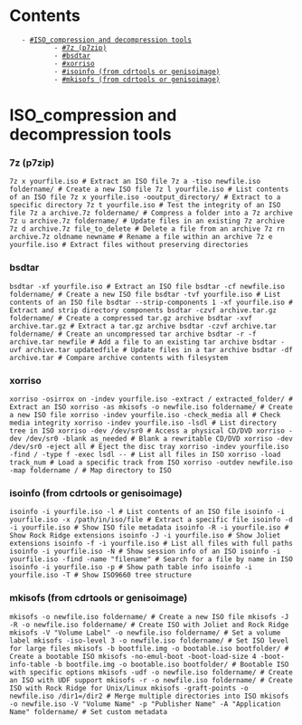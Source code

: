 = Contents =
    - [[#ISO_compression and decompression tools]]
            - [[#7z (p7zip)]]
            - [[#bsdtar]]
            - [[#xorriso]]
            - [[#isoinfo (from cdrtools or genisoimage)]]
            - [[#mkisofs (from cdrtools or genisoimage)]]

= ISO_compression and decompression tools =

=== 7z (p7zip) ===
<code>
7z x yourfile.iso                     # Extract an ISO file
7z a -tiso newfile.iso foldername/     # Create a new ISO file
7z l yourfile.iso                      # List contents of an ISO file
7z x yourfile.iso -ooutput_directory/  # Extract to a specific directory
7z t yourfile.iso                      # Test the integrity of an ISO file
7z a archive.7z foldername/            # Compress a folder into a 7z archive
7z u archive.7z foldername/            # Update files in an existing 7z archive
7z d archive.7z file_to_delete         # Delete a file from an archive
7z rn archive.7z oldname newname       # Rename a file within an archive
7z e yourfile.iso                      # Extract files without preserving directories
</code>
=== bsdtar ===
<code>
bsdtar -xf yourfile.iso                # Extract an ISO file
bsdtar -cf newfile.iso foldername/     # Create a new ISO file
bsdtar -tvf yourfile.iso               # List contents of an ISO file
bsdtar --strip-components 1 -xf yourfile.iso  # Extract and strip directory components
bsdtar -czvf archive.tar.gz foldername/ # Create a compressed tar.gz archive
bsdtar -xvf archive.tar.gz             # Extract a tar.gz archive
bsdtar -czvf archive.tar foldername/   # Create an uncompressed tar archive
bsdtar -r -f archive.tar newfile       # Add a file to an existing tar archive
bsdtar -uvf archive.tar updatedfile    # Update files in a tar archive
bsdtar -df archive.tar                 # Compare archive contents with filesystem
</code>
=== xorriso ===
<code>
xorriso -osirrox on -indev yourfile.iso -extract / extracted_folder/  # Extract an ISO
xorriso -as mkisofs -o newfile.iso foldername/                        # Create a new ISO file
xorriso -indev yourfile.iso -check_media all                          # Check media integrity
xorriso -indev yourfile.iso -lsdl                                     # List directory tree in ISO
xorriso -dev /dev/sr0                                                  # Access a physical CD/DVD
xorriso -dev /dev/sr0 -blank as_needed                                # Blank a rewritable CD/DVD
xorriso -dev /dev/sr0 -eject all                                      # Eject the disc tray
xorriso -indev yourfile.iso -find / -type f -exec lsdl --             # List all files in ISO
xorriso -load track_num                                                # Load a specific track from ISO
xorriso -outdev newfile.iso -map foldername /                         # Map directory to ISO
</code>
=== isoinfo (from cdrtools or genisoimage) ===
<code>
isoinfo -i yourfile.iso -l                        # List contents of an ISO file
isoinfo -i yourfile.iso -x /path/in/iso/file      # Extract a specific file
isoinfo -d -i yourfile.iso                        # Show ISO file metadata
isoinfo -R -i yourfile.iso                        # Show Rock Ridge extensions
isoinfo -J -i yourfile.iso                        # Show Joliet extensions
isoinfo -f -i yourfile.iso                        # List all files with full paths
isoinfo -i yourfile.iso -N                        # Show session info of an ISO
isoinfo -i yourfile.iso -find -name "filename"    # Search for a file by name in ISO
isoinfo -i yourfile.iso -p                        # Show path table info
isoinfo -i yourfile.iso -T                        # Show ISO9660 tree structure
</code>
=== mkisofs (from cdrtools or genisoimage) ===
<code>
mkisofs -o newfile.iso foldername/                # Create a new ISO file
mkisofs -J -R -o newfile.iso foldername/          # Create ISO with Joliet and Rock Ridge
mkisofs -V "Volume Label" -o newfile.iso foldername/  # Set a volume label
mkisofs -iso-level 3 -o newfile.iso foldername/   # Set ISO level for large files
mkisofs -b bootfile.img -o bootable.iso bootfolder/  # Create a bootable ISO
mkisofs -no-emul-boot -boot-load-size 4 -boot-info-table -b bootfile.img -o bootable.iso bootfolder/  # Bootable ISO with specific options
mkisofs -udf -o newfile.iso foldername/           # Create an ISO with UDF support
mkisofs -r -o newfile.iso foldername/             # Create ISO with Rock Ridge for Unix/Linux
mkisofs -graft-points -o newfile.iso /dir1=/dir2  # Merge multiple directories into ISO
mkisofs -o newfile.iso -V "Volume Name" -p "Publisher Name" -A "Application Name" foldername/  # Set custom metadata
</code>
